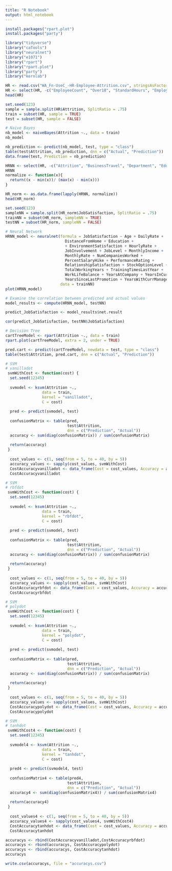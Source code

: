 ```yaml
---
title: "R Notebook"
output: html_notebook
---
```


```r
install.packages("rpart.plot")
install.packages("party")
```

```r
library("tidyverse")
library("caTools")
library("neuralnet")
library("e1071")
library("rpart")
library("rpart.plot")
library("party")
library("kernlab")
```

```r
HR <- read.csv("WA_Fn-UseC_-HR-Employee-Attrition.csv", stringsAsFactors = T)
HR <- select(HR, -c("EmployeeCount", "Over18", "StandardHours", "EmployeeNumber"))
head(HR)
```

```r

set.seed(123)
sample = sample.split(HR$Attrition, SplitRatio = .75)
train = subset(HR, sample = TRUE)
test = subset(HR, sample = FALSE)
```

```r
# Naive Bayes
nb_model <- naiveBayes(Attrition ~., data = train)
nb_model

nb_prediction <- predict(nb_model, test, type = "class")
table(test$Attrition, nb_prediction, dnn = c("Actual", "Prediction"))
data.frame(test, Prediction = nb_prediction)
```

```r
HRNN <- select(HR, -c("Attrition", "BusinessTravel", "Department", "EducationField", "Gender", "JobRole", "MaritalStatus", "OverTime"))
HRNN
normalize <- function(x){
  return((x - min(x))/ (max(x) - min(x)))
}

HR_norm <- as.data.frame(lapply(HRNN, normalize))
head(HR_norm)
```

```r

set.seed(123)
sampleNN = sample.split(HR_norm$JobSatisfaction, SplitRatio = .75)
trainNN = subset(HR_norm, sampleNN = TRUE)
testNN = subset(HR_norm, sampleNN = FALSE)
```

```r
# Neural Network
HRNN_model <- neuralnet(formula = JobSatisfaction ~ Age + DailyRate +
                          DistanceFromHome + Education + 
                          + EnvironmentSatisfaction + HourlyRate +
                          JobInvolvement + JobLevel + MonthlyIncome +
                          MonthlyRate + NumCompaniesWorked +
                          PercentSalaryHike + PerformanceRating + 
                          RelationshipSatisfaction + StockOptionLevel + 
                          TotalWorkingYears + TrainingTimesLastYear + 
                          WorkLifeBalance + YearsAtCompany + YearsInCurrentRole + 
                          YearsSinceLastPromotion + YearsWithCurrManager, 
                        data = trainNN)
plot(HRNN_model)
```

```r
# Examine the correlation between predicted and actual values
model_results <- compute(HRNN_model, testNN)

predict_JobSatisfaction <- model_results$net.result

cor(predict_JobSatisfaction, testNN$JobSatisfaction)
```

```r
# Decision Tree
cartTreeModel <- rpart(Attrition ~., data = train)
rpart.plot(cartTreeModel, extra = 2, under = TRUE)

pred.cart <- predict(cartTreeModel, newdata = test, type = "class")
table(test$Attrition, pred.cart, dnn = c("Actual", "Prediction"))
```

```r
# SVM
# vanilladot
 svmWithCost <- function(cost) {
  set.seed(12345)
  
  svmodel <- ksvm(Attrition ~., 
                data = train,
                kernel = "vanilladot",
                C = cost)
  
  pred <- predict(svmodel, test)
  
  confusionMatrix <- table(pred, 
                           test$Attrition,
                           dnn = c("Prediction", "Actual"))
  accuracy <- sum(diag(confusionMatrix)) / sum(confusionMatrix)
  
  return(accuracy)
 }
  
  cost_values <- c(1, seq(from = 5, to = 40, by = 5))
  accuracy_values <- sapply(cost_values, svmWithCost)
  CostAccuracyvanilladot <- data_frame(Cost = cost_values, Accuracy = accuracy_values, Kernels = "vanilladot")
  CostAccuracyvanilladot

```

```r
# SVM
# rbfdot
 svmWithCost <- function(cost) {
  set.seed(12345)
  
  svmodel <- ksvm(Attrition ~., 
                data = train,
                kernel = "rbfdot",
                C = cost)
  
  pred <- predict(svmodel, test)
  
  confusionMatrix <- table(pred, 
                           test$Attrition,
                           dnn = c("Prediction", "Actual"))
  accuracy <- sum(diag(confusionMatrix)) / sum(confusionMatrix)
  
  return(accuracy)
 }
  
  cost_values <- c(1, seq(from = 5, to = 40, by = 5))
  accuracy_values <- sapply(cost_values, svmWithCost)
  CostAccuracyrbfdot <- data_frame(Cost = cost_values, Accuracy = accuracy_values, Kernels = "rbfdot")
  CostAccuracyrbfdot

```

```r
# SVM
# polydot
 svmWithCost <- function(cost) {
  set.seed(12345)
  
  svmodel <- ksvm(Attrition ~., 
                data = train,
                kernel = "polydot",
                C = cost)
  
  pred <- predict(svmodel, test)
  
  confusionMatrix <- table(pred, 
                           test$Attrition,
                           dnn = c("Prediction", "Actual"))
  accuracy <- sum(diag(confusionMatrix)) / sum(confusionMatrix)
  
  return(accuracy)
 }
  
  cost_values <- c(1, seq(from = 5, to = 40, by = 5))
  accuracy_values <- sapply(cost_values, svmWithCost)
  CostAccuracypolydot <- data_frame(Cost = cost_values, Accuracy = accuracy_values, Kernels = "polydot")
  CostAccuracypolydot

```

```r
# SVM
# tanhdot
 svmWithCost4 <- function(cost) {
  set.seed(12345)
  
  svmodel4 <- ksvm(Attrition ~., 
                data = train,
                kernel = "tanhdot",
                C = cost)
  
  pred4 <- predict(svmodel4, test)
  
  confusionMatrix4 <- table(pred4, 
                           test$Attrition,
                           dnn = c("Prediction", "Actual"))
  accuracy4 <- sum(diag(confusionMatrix4)) / sum(confusionMatrix4)
  
  return(accuracy4)
 }
  
  cost_values4 <- c(1, seq(from = 5, to = 40, by = 5))
  accuracy_values4 <- sapply(cost_values4, svmWithCost4)
  CostAccuracytanhdot <- data_frame(Cost = cost_values, Accuracy = accuracy_values, Kernels = "tanhdot")
  CostAccuracytanhdot

```

```r
accuracys <- rbind(CostAccuracyvanilladot,CostAccuracyrbfdot)
accuracys <- rbind(accuracys, CostAccuracypolydot)
accuracys <- rbind(accuracys, CostAccuracytanhdot)
accuracys
```

```r
write.csv(accuracys, file = "accuracys.csv")
```




















